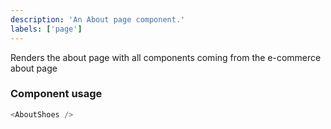 ```yaml
---
description: 'An About page component.'
labels: ['page']
---
```



Renders the about page with all components coming from the e-commerce about page

### Component usage

```js
<AboutShoes />
```
